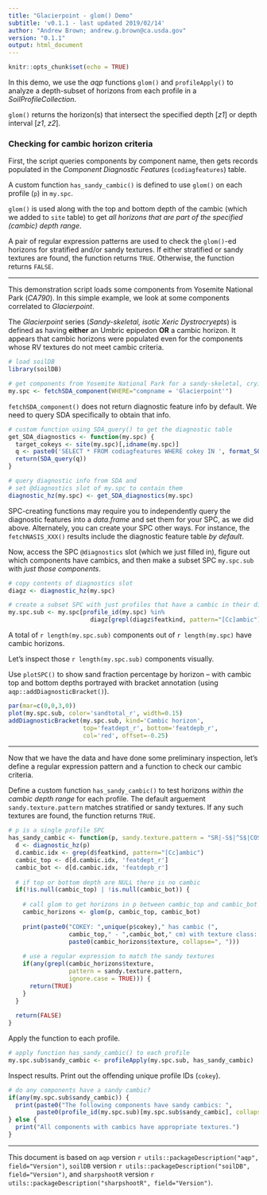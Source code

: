 ```yaml
---
title: "Glacierpoint - glom() Demo"
subtitle: 'v0.1.1 - last updated 2019/02/14'
author: "Andrew Brown; andrew.g.brown@ca.usda.gov"
version: "0.1.1"
output: html_document
---
```


```r
knitr::opts_chunk$set(echo = TRUE)
```

In this demo, we use the _aqp_ functions `glom()` and `profileApply()` to analyze a depth-subset of horizons from each profile in a _SoilProfileCollection_.

`glom()` returns the horizon(s) that intersect the specified depth [_z1_] or depth interval [_z1_, _z2_].

### Checking for cambic horizon criteria

First, the script queries components by component name, then gets records populated in the _Component Diagnostic Features_ (`codiagfeatures`) table. 

A custom function `has_sandy_cambic()` is defined to use `glom()` on each profile (`p`) in `my.spc`.

`glom()` is used along with the top and bottom depth of the cambic (which we added to `site` table) to get _all horizons that are part of the specified (cambic) depth range_.

A pair of regular expression patterns are used to check the `glom()`-ed horizons for stratified and/or sandy textures. If either stratified or sandy textures are found, the function returns `TRUE`. Otherwise, the function returns `FALSE`.

***

This demonstration script loads some components from Yosemite National Park (_CA790_). In this simple example, we look at some components correlated to _Glacierpoint_.

The _Glacierpoint_ series (_Sandy-skeletal, isotic Xeric Dystrocryepts_) is defined as having __either__ an Umbric epipedon __OR__ a cambic horizon. It appears that cambic horizons were populated even for the components whose RV textures do not meet cambic criteria.

```r
# load soilDB
library(soilDB)

# get components from Yosemite National Park for a sandy-skeletal, cryic, inceptisol
my.spc <- fetchSDA_component(WHERE="compname = 'Glacierpoint'")
```

`fetchSDA_component()` does not return diagnostic feature info by default. We need to query SDA specifically to obtain that info.

```r
# custom function using SDA_query() to get the diagnostic table
get_SDA_diagnostics <- function(my.spc) {
  target_cokeys <- site(my.spc)[,idname(my.spc)]
  q <- paste0('SELECT * FROM codiagfeatures WHERE cokey IN ', format_SQL_in_statement(target_cokeys), ";")
  return(SDA_query(q))
}

# query diagnostic info from SDA and 
# set @diagnostics slot of my.spc to contain them
diagnostic_hz(my.spc) <- get_SDA_diagnostics(my.spc)
```

SPC-creating functions may require you to independently query the diagnostic features into a _data.frame_ and set them for your SPC, as we did above. Alternately, you can create your SPC other ways. For instance, the `fetchNASIS_XXX()` results include the diagnostic feature table _by default_.

Now, access the SPC `@diagnostics` slot (which we just filled in), figure out which components have cambics, and then make a subset SPC `my.spc.sub` with _just those components_.

```r
# copy contents of diagnostics slot
diagz <- diagnostic_hz(my.spc)

# create a subset SPC with just profiles that have a cambic in their diagnostics
my.spc.sub <- my.spc[profile_id(my.spc) %in% 
                       diagz[grepl(diagz$featkind, pattern="[Cc]ambic"), idname(my.spc)],]
```

A total of `r length(my.spc.sub)` components out of `r length(my.spc)` have cambic horizons. 

Let's inspect those `r length(my.spc.sub)` components visually. 

Use `plotSPC()` to show sand fraction percentage by horizon -- with cambic top and bottom depths portrayed with bracket annotation (using `aqp::addDiagnosticBracket()`).

```r
par(mar=c(0,0,3,0))
plot(my.spc.sub, color='sandtotal_r', width=0.15)
addDiagnosticBracket(my.spc.sub, kind='Cambic horizon', 
                     top='featdept_r', bottom='featdepb_r',
                     col='red', offset=-0.25)
```

***

Now that we have the data and have done some preliminary inspection, let's define a regular expression pattern and a function to check our cambic criteria. 

Define a custom function `has_sandy_cambic()` to test horizons _within the cambic depth range_ for each profile. The default arguement `sandy.texture.pattern` matches stratified or sandy textures. If any such textures are found, the function returns `TRUE`.

```r
# p is a single profile SPC 
has_sandy_cambic <- function(p, sandy.texture.pattern = "SR|-S$|^S$|COS$|L[^V]FS$|[^L]VFS$|LS$|LFS$") {
  d <- diagnostic_hz(p)
  d.cambic.idx <- grep(d$featkind, pattern="[Cc]ambic")
  cambic_top <- d[d.cambic.idx, 'featdept_r']
  cambic_bot <- d[d.cambic.idx, 'featdepb_r']
  
  # if top or bottom depth are NULL there is no cambic
  if(!is.null(cambic_top) | !is.null(cambic_bot)) {
    
    # call glom to get horizons in p between cambic_top and cambic_bot
    cambic_horizons <- glom(p, cambic_top, cambic_bot)
    
    print(paste0("COKEY: ",unique(p$cokey)," has cambic (",
                 cambic_top," - ",cambic_bot," cm) with texture class: ",
                 paste0(cambic_horizons$texture, collapse=", ")))
  
    # use a regular expression to match the sandy textures
    if(any(grepl(cambic_horizons$texture, 
                 pattern = sandy.texture.pattern, 
                 ignore.case = TRUE))) {
      return(TRUE) 
    }  
  }
  
  return(FALSE)
}
```

Apply the function to each profile.

```r
# apply function has_sandy_cambic() to each profile
my.spc.sub$sandy_cambic <- profileApply(my.spc.sub, has_sandy_cambic)
```

Inspect results. Print out the offending unique profile IDs (`cokey`).

```r
# do any components have a sandy cambic?
if(any(my.spc.sub$sandy_cambic)) {
  print(paste0("The following components have sandy cambics: ",
        paste0(profile_id(my.spc.sub)[my.spc.sub$sandy_cambic], collapse=",")))
} else {
  print("All components with cambics have appropriate textures.")
}
```

----------------------------
This document is based on `aqp` version `r utils::packageDescription("aqp", field="Version")`, `soilDB` version `r utils::packageDescription("soilDB", field="Version")`, and `sharpshootR` version `r utils::packageDescription("sharpshootR", field="Version")`.
